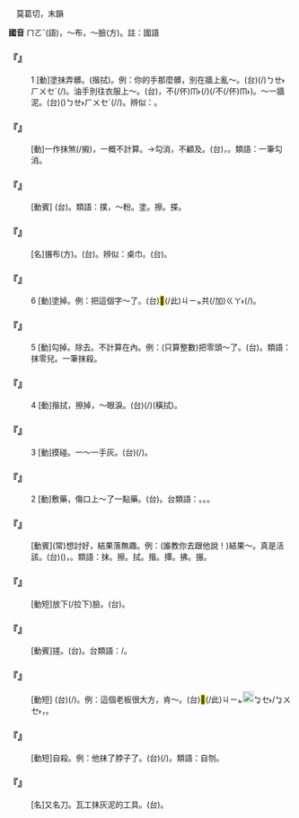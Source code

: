 
=={{ruby|抹|ㄇㄛˇ}}==

　莫葛切，末韻

'''國音''' <rt>ㄇㄛˇ</rt>(語){{ruby|。|ㄇㄚ}}，～布，～臉(方)。註：國語

    

==='''『{{ruby|抹|ㄇㄛˇ}}』'''===
:1  [動]塗抹弄髒。(揩拭)。例：你的手那麼髒，別在牆上亂～。(台){{ruby|亂|ㄌㄨㄢ˫}}{{ruby|亂|ㄌㄨㄢ˫}}(/{{ruby|烏|ㆦ}}{{ruby|白|ㄅㆤㆷ ͘}})<rt>ㄅㄝ˫</rt><rt>ㄏㄨㆤˊ</rt>(/{{ruby|拭|ㄑㄧㆵ}})。油手別往衣服上～。(台){{ruby|沐|ㆠㄚㆶ}}{{ruby|油|ㄧㄨˊ}}{{ruby|丌|ㄗㄨㄥ}}{{ruby|手|ㄑㄧㄨˋ}}，不(/伓)<rt>ㆬ˫</rt>{{ruby|通|ㄊㄤ}}{{ruby|站|ㄉㄧㆰ˪}}{{ruby|衫|ㄙㆩ}}{{ruby|裏|ㄌㄧㄣ˪}}{{ruby|亂|ㄌㄨㄢ˫}}{{ruby|糊|ㄍㆦˊ}}(/{{ruby|<mark>&#xffadd;</mark>|ㄏㄨㆤˊ}})(/{{ruby|油|ㄧㄨˊ}}{{ruby|手|ㄑㄧㄨˋ}}不(/伓)<rt>ㆬ˫</rt>{{ruby|通|ㄊㄤ}}{{ruby|去|ㄎㄧ˪}}{{ruby|<mark>&#xffadd;</mark>|ㄏㄨㆤˊ}}{{ruby|著|ㄉㄧㄜㆷ}}{{ruby|衫|ㄙㆩ}})。～一牆泥。(台)({{ruby|<mark>&#xffb51;</mark>|ㆣㄧㄣˋ}}{{ruby|孲|ㄚ}}{{ruby|作|ㄗㆦㆶ}}{{ruby|孽|ㆣㄧㄚㆵ ͘}}){{ruby|歸|ㄍㄨㄧ}}{{ruby|壁|ㄅㄧㄚㆷ}}{{ruby|攏|ㄌㆲˋ}}<rt>ㄅㄝ˫</rt><rt>ㄏㄨㆤˊ</rt>(/{{ruby|糊|ㄍㆦˊ}}/{{ruby|抹|ㆠㄨㄚㆷ}}){{ruby|<mark>&#xffa42;</mark>|ㄍㄚㆷ}}{{ruby|全|ㄗㄨㄢˊ}}{{ruby|是|ㄒㄧ˫}}{{ruby|土|ㄊㆦˊ}}。辨似：{{ruby|抹|ㄇㄛˋ}}。
    

==='''『{{ruby|抹|ㄇㄛˇ}}{{ruby|殺|ㄕㄚ}}』'''===
: [動]一作抹煞(/摋)，一概不計算。→勾消，不顧及。(台){{ruby|無|ㆠㄜˊ}}{{ruby|算|ㄙㆭ˪}}{{ruby|帳|ㄒㄧㄠ˪}}，{{ruby|無|ㆠㄜˊ}}{{ruby|顧|ㄍㆦ˪}}{{ruby|事|ㄙㄨ˫}}{{ruby|實|ㄒㄧㆵ ͘}}{{ruby|如|ㄌㄨˊ}}{{ruby|何|ㄏㄜˊ}}。類語：一筆勾消。
    

==='''『{{ruby|抹|ㄇㄛˇ}}{{ruby|粉|ㄈㄣˇ}}』'''===
: [動賓] (台){{ruby|抹|ㆠㄨㄚㆷ}}{{ruby|粉|ㄏㄨㄣˋ}}。類語：撲，～粉。塗。擦。搽。
    

==='''『{{ruby|抹|ㄇㄛˇ}}{{ruby|布|ㄅㄨˋ}}』'''===
: [名]搌布(方)。(台){{ruby|桌|ㄉㄜㆷ}}{{ruby|布|ㄅㆦ˪}}。辨似：桌巾。(台){{ruby|指|ㄐㄧˋ}}{{ruby|裝|ㄗㆲ}}{{ruby|飾|ㄒㄧㆤㆶ}}{{ruby|用|ㄧㆲ˫}}{{ruby|丌|ㆤ}}。
    

==='''『{{ruby|抹|ㄇㄛˇ}}』'''===
:6  [動]塗掉。例：把這個字～了。(台)<mark>&#xffb50;</mark>(/此)<rt>ㄐㄧㆵ</rt>{{ruby|字|ㆢㄧ˫/ㄌㄧ˫}}共(/加)<rt>ㄍㄚ˫</rt>{{ruby|<mark>&#xffa46;</mark>|ㄊㄞˊ}}{{ruby|<mark>&#xf90f6;</mark>|ㄏㆪ˪}}{{ruby|<mark>&#xffa58;</mark>|ㄙㄚㆶ}}{{ruby|去|ㄎㄧ˪}}(/{{ruby|<mark>&#xffa46;</mark>|ㄊㄞˊ}}{{ruby|掉|ㄉㄧㄠ˫}})。
    

==='''『{{ruby|抹|ㄇㄛˇ}}』'''===
:5  [動]勾掉。除去。不計算在內。例：(只算整數)把零頭～了。(台){{ruby|零|ㄌㄢˊ}}{{ruby|星|ㄙㄢ}}{{ruby|丌|ㆤ}}{{ruby|切|ㄑㄧㄚㆵ}}{{ruby|掉|ㄉㄧㄠ˫}}。類語：抹零兒。一筆抹殺。
    

==='''『{{ruby|抹|ㄇㄛˇ}}』'''===
:4  [動]揩拭，擦掉，～眼淚。(台){{ruby|拭|ㄑㄧㆵ ͘}}(/{{ruby|<mark>&#xffadd;</mark>|ㄏㄨㆤˊ}})(橫拭){{ruby|目|ㆠㄚㆶ}}{{ruby|屎|ㄙㄞˋ}}。
    

==='''『{{ruby|抹|ㄇㄛˇ}}』'''===
:3  [動]摸碰。一～一手灰。(台){{ruby|一|ㄐㄧㆵ ͘}}{{ruby|下|·ㆤ˫}}{{ruby|<mark>&#xffadd;</mark>|ㄏㄨㆤˊ}}{{ruby|歸|ㄍㄨㄧ}}{{ruby|手|ㄑㄧㄨˋ}}{{ruby|全|ㄗㄨㄢˊ}}(/{{ruby|攏|ㄌㆲˋ}}){{ruby|是|ㄒㄧ˫}}{{ruby|灰|ㄏㆤ/ㄏㄨㆤ/ㄏㄨ}}{{ruby|了|ㄌㄧㄠˋ}}{{ruby|了|ㄌㄧㄠˋ}}。
    

==='''『{{ruby|抹|ㄇㄛˇ}}』'''===
:2  [動]敷藥，傷口上～了一點藥。(台){{ruby|站|ㄉㄧㆰ˪}}{{ruby|<mark>&#xf90c3;</mark>|ㄎㄤ}}{{ruby|嘴|ㄘㄨㄧ˪}}{{ruby|抹|ㆠㄨㄚㆷ}}{{ruby|一|ㄐㄧㆵ ͘}}{{ruby|屑|ㄙㄨㆵ}}{{ruby|仔|ㄚ}}{{ruby|藥|ㄧㄜㆷ ͘}}。台類語：{{ruby|糊|ㄍㆦˊ}}{{ruby|藥|ㄧㄜㆷ ͘}}。{{ruby|點|ㄉㄧㆰˋ}}{{ruby|藥|ㄧㄜㆷ ͘}}。{{ruby|點|ㄉㄧㆰˋ}}{{ruby|藥|ㄧㄜㆷ ͘}}{{ruby|膏|ㄍㆦ/ㄍㄜ}}。
    

==='''『{{ruby|抹|ㄇㄛˇ}}{{ruby|一|ㄧˋ}}{{ruby|鼻|ㄅㄧˊ}}{{ruby|子|·ㄗˇ}}{{ruby|灰|ㄏㄨㄟ}}』'''===
: [動賓](常)想討好，結果落無趣。例：(誰教你去跟他說！)結果～。真是活該。(台){{ruby|結|ㄍㄧㄚㆵ}}{{ruby|局|ㄍㄧㆦㆶ ͘}}{{ruby|討|ㄊㄜˋ}}{{ruby|衰|ㄙㄨㆤ}}({{ruby|敗|ㆠㄞˋ}})，{{ruby|應|ㄧㄥ}}{{ruby|該|ㄍㄞ}}{{ruby|然|ㆢㄧㄢˊ/ㄌㄧㄢˊ}}{{ruby|丌|ㆤ}}。類語：抹。擦。拭。揩。撢。拂。搌。
    

==='''『{{ruby|抹|ㄇㄛˇ}}{{ruby|下|ㄒㄧㄚˋ}}{{ruby|臉|ㄌㄧㄢˇ}}{{ruby|來|ㄌㄞˊ}}』'''===
: [動短]放下(/拉下)臉。(台){{ruby|變|ㆠㄧ˪}}{{ruby|面|ㆠㄧㄣ˫}}。
    

==='''『{{ruby|抹|ㄇㄛˇ}}{{ruby|骨|ㄍㄨˇ}}{{ruby|牌|ㄆㄞˊ}}』'''===
: [動賓]搓。(台){{ruby|<mark>&#xf90ae;</mark>|ㄙㄜ}}{{ruby|麻|ㄇㄨㄚˊ}}{{ruby|雀|ㄑㄧㆦㆶ}}{{ruby|牌|ㄅㄞˊ}}。台類語：{{ruby|跋|ㄅㄨㄚㆷ ͘}}/{{ruby|扑|ㄆㄚㆷ}}。
    

==='''『{{ruby|抹|ㄇㄛˇ}}{{ruby|零|ㄌㄧㄥˊ}}{{ruby|兒|ㄦ}}』'''===
: [動短] (台){{ruby|賣|ㆠㄨㆤ˫/ㆠㆤ˫}}{{ruby|主|ㄗㄨˋ}}{{ruby|無|ㆠㄜˊ}}{{ruby|算|ㄙㆭ˪}}(/{{ruby|收|ㄒㄧㄨ}}){{ruby|零|ㄌㄢˊ}}{{ruby|星|ㄙㄢ}}{{ruby|錢|ㄐㆪˊ}}。例：這個老板很大方，肯～。(台)<mark>&#xffb50;</mark>(/此)<rt>ㄐㄧㆵ</rt>{{ruby|個|ㆤˊ}}{{ruby|賣|ㆠㄨㆤ˫/ㆠㆤ˫}}{{ruby|物|ㄇㆭㆷ ͘/ㄇㄧㆷ ͘}}{{ruby|丌|ㄗㄨㄥ}}[[File:fa45.png|20px]]<rt>ㆠㆤ˫/ㆠㄨㆤ˫</rt>{{ruby|怯|ㄎㄧㄚㆴ}}{{ruby|使|ㄙㄞˋ}}，{{ruby|錢|ㄐㆪˊ}}{{ruby|尾|ㆠㄨㆤˋ/ㆠㆤˋ}}{{ruby|攏|ㄌㆲˋ}}{{ruby|無|ㆠㄜˊ}}{{ruby|收|ㄒㄧㄨ}}。
    

==='''『{{ruby|抹|ㄇㄛˇ}}{{ruby|脖|ㄅㄛˊ}}{{ruby|子|·ㄗˇ}}』'''===
: [動短]自殺。例：他抹了脖子了。(台){{ruby|伊|ㄧ}}{{ruby|用|ㄧㆲ˫}}{{ruby|刀|ㄉㄜ}}{{ruby|割|ㄍㄨㄚㆷ}}{{ruby|嚨|ㄋㄚˊ}}{{ruby|喉|ㄠˊ}}{{ruby|自|ㄗㄨ˫}}{{ruby|盡|ㄐㄧㄣ˫}}(/{{ruby|自|ㄗㄨ˫}}{{ruby|殺|ㄙㄚㆵ}}{{ruby|死|ㄒㄧˋ}})。類語：自刎。
    

==='''『{{ruby|抹|ㄇㄛˇ}}{{ruby|子|·ㄗˇ}}』'''===
: [名]又名{{ruby|鏝|ㄇㄢˋ}}刀。瓦工抹灰泥的工具。(台){{ruby|抉|ㄍㄨㄚㆵ}}{{ruby|灰|ㄏㆤ/ㄏㄨㆤ}}{{ruby|丌|ㆤ}}{{ruby|灰|ㄏㆤ/ㄏㄨㆤ}}{{ruby|刀|ㄉㄜ}}。
    
